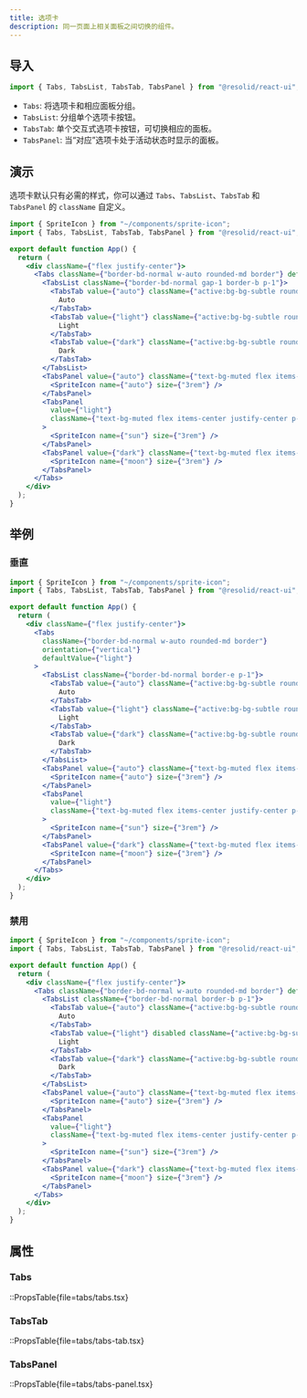 ```yaml
---
title: 选项卡
description: 同一页面上相关面板之间切换的组件。
---
```


## 导入

```js
import { Tabs, TabsList, TabsTab, TabsPanel } from "@resolid/react-ui";
```

- `Tabs`: 将选项卡和相应面板分组。
- `TabsList`: 分组单个选项卡按钮。
- `TabsTab`: 单个交互式选项卡按钮，可切换相应的面板。
- `TabsPanel`: 当“对应”选项卡处于活动状态时显示的面板。

## 演示

选项卡默认只有必需的样式，你可以通过 `Tabs`、`TabsList`、`TabsTab` 和 `TabsPanel` 的 `className` 自定义。

```jsx demo online=Tabs
import { SpriteIcon } from "~/components/sprite-icon";
import { Tabs, TabsList, TabsTab, TabsPanel } from "@resolid/react-ui";

export default function App() {
  return (
    <div className={"flex justify-center"}>
      <Tabs className={"border-bd-normal w-auto rounded-md border"} defaultValue={"light"}>
        <TabsList className={"border-bd-normal gap-1 border-b p-1"}>
          <TabsTab value={"auto"} className={"active:bg-bg-subtle rounded-md px-3"}>
            Auto
          </TabsTab>
          <TabsTab value={"light"} className={"active:bg-bg-subtle rounded-md px-3"}>
            Light
          </TabsTab>
          <TabsTab value={"dark"} className={"active:bg-bg-subtle rounded-md px-3"}>
            Dark
          </TabsTab>
        </TabsList>
        <TabsPanel value={"auto"} className={"text-bg-muted flex items-center justify-center p-16"}>
          <SpriteIcon name={"auto"} size={"3rem"} />
        </TabsPanel>
        <TabsPanel
          value={"light"}
          className={"text-bg-muted flex items-center justify-center p-16"}
        >
          <SpriteIcon name={"sun"} size={"3rem"} />
        </TabsPanel>
        <TabsPanel value={"dark"} className={"text-bg-muted flex items-center justify-center p-16"}>
          <SpriteIcon name={"moon"} size={"3rem"} />
        </TabsPanel>
      </Tabs>
    </div>
  );
}
```

## 举例

### 垂直

```jsx demo online=Tabs
import { SpriteIcon } from "~/components/sprite-icon";
import { Tabs, TabsList, TabsTab, TabsPanel } from "@resolid/react-ui";

export default function App() {
  return (
    <div className={"flex justify-center"}>
      <Tabs
        className={"border-bd-normal w-auto rounded-md border"}
        orientation={"vertical"}
        defaultValue={"light"}
      >
        <TabsList className={"border-bd-normal border-e p-1"}>
          <TabsTab value={"auto"} className={"active:bg-bg-subtle rounded-md px-3"}>
            Auto
          </TabsTab>
          <TabsTab value={"light"} className={"active:bg-bg-subtle rounded-md px-3"}>
            Light
          </TabsTab>
          <TabsTab value={"dark"} className={"active:bg-bg-subtle rounded-md px-3"}>
            Dark
          </TabsTab>
        </TabsList>
        <TabsPanel value={"auto"} className={"text-bg-muted flex items-center justify-center p-16"}>
          <SpriteIcon name={"auto"} size={"3rem"} />
        </TabsPanel>
        <TabsPanel
          value={"light"}
          className={"text-bg-muted flex items-center justify-center p-16"}
        >
          <SpriteIcon name={"sun"} size={"3rem"} />
        </TabsPanel>
        <TabsPanel value={"dark"} className={"text-bg-muted flex items-center justify-center p-16"}>
          <SpriteIcon name={"moon"} size={"3rem"} />
        </TabsPanel>
      </Tabs>
    </div>
  );
}
```

### 禁用

```jsx demo online=Tabs
import { SpriteIcon } from "~/components/sprite-icon";
import { Tabs, TabsList, TabsTab, TabsPanel } from "@resolid/react-ui";

export default function App() {
  return (
    <div className={"flex justify-center"}>
      <Tabs className={"border-bd-normal w-auto rounded-md border"} defaultValue={"auto"}>
        <TabsList className={"border-bd-normal border-b p-1"}>
          <TabsTab value={"auto"} className={"active:bg-bg-subtle rounded-md px-3"}>
            Auto
          </TabsTab>
          <TabsTab value={"light"} disabled className={"active:bg-bg-subtle rounded-md px-3"}>
            Light
          </TabsTab>
          <TabsTab value={"dark"} className={"active:bg-bg-subtle rounded-md px-3"}>
            Dark
          </TabsTab>
        </TabsList>
        <TabsPanel value={"auto"} className={"text-bg-muted flex items-center justify-center p-16"}>
          <SpriteIcon name={"auto"} size={"3rem"} />
        </TabsPanel>
        <TabsPanel
          value={"light"}
          className={"text-bg-muted flex items-center justify-center p-16"}
        >
          <SpriteIcon name={"sun"} size={"3rem"} />
        </TabsPanel>
        <TabsPanel value={"dark"} className={"text-bg-muted flex items-center justify-center p-16"}>
          <SpriteIcon name={"moon"} size={"3rem"} />
        </TabsPanel>
      </Tabs>
    </div>
  );
}
```

## 属性

### Tabs

::PropsTable{file=tabs/tabs.tsx}

### TabsTab

::PropsTable{file=tabs/tabs-tab.tsx}

### TabsPanel

::PropsTable{file=tabs/tabs-panel.tsx}
